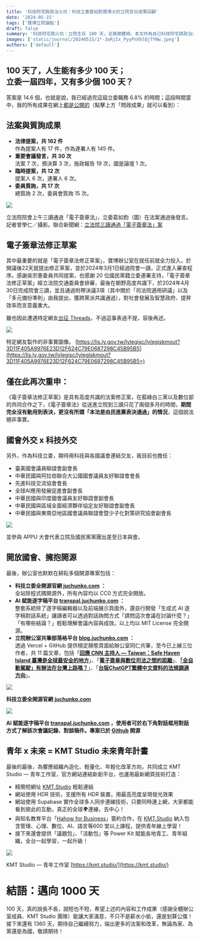 ```yaml
---
title: '科技阿宅跳政治火坑：科技立委葛如鈞寶博士的立院百日成果回顧'
date: '2024-05-15'
tags: ['寶博立院論點']
draft: false
summary: '科技阿宅跳火坑：立院生存 100 天，全面總體檢。本文作為自己科技阿宅跳政治火坑的立院百日成果回顧，過完這屆立委職務 6.8% 的時間，我的所有成果在網上都是公開的（感謝開放國會計畫）：法律提案 162 件（含連署）、會議發言 30 次、委員質詢 17 次（含總質詢 2 次），還創建 3 個開源專案計畫：立委辦公室官網 CC0 開源、逐字稿開放計劃 MIT 開源、法案研究部落格共筆 MIT 開源，也任多個立院協會會長、副會長。作為公僕，自認第一個 100 天沒有辜負自己的期望，也希望沒有辜負大家。懇請一起期待 1000 天☺️'
images: ['static/journal/20240515/1*-3aRjIx_PyyPnXhlQjTYNw.jpeg']
authors: ['default']
---
```


100 天了，人生能有多少 100 天；  
立委一屆四年，又有多少個 100 天？
------------------------------------------

答案是 14.6 個，也就是說，我已經過完這屆立委職務 6.8% 的時間；這段時間當中，我的所有成果在網上[都是公開的](https://lis.ly.gov.tw/lylegisc/lylegiskmout?3D11F405A9976E23D12F624C79E0687298C45B95B5=)（點擊上方「問政成果」就可以看到）：

法案與質詢成果
-------

-   **法律提案，共 162 件**  
    作為提案人有 17 件，作為連署人有 145 件。
-   **重要會議發言，共 30 次**  
    法案 7 次，預決算 3 次，施政報告 19 次，國是論壇 1 次。
-   **臨時提案，共 12 次**  
    提案人 6 次，連署人 6 次。
-   **委員質詢，共 17 次**  
    總質詢 2 次，委員會質詢 15 次。

![](/static/journal/20240515/1*-3aRjIx_PyyPnXhlQjTYNw.jpeg)

立法院院會上午三讀通過「電子簽章法」，立委葛如鈞（圖）在法案通過後發言。記者曾學仁／攝影。聯合新聞網：[立法院三讀通過「電子簽章法」案](https://udn.com/news/story/6656/7932426)

電子簽章法修正草案
---------

其中最重要的就是「電子簽章法修正草案」，寶博辦公室在就任前就全力投入，於開議後22天就提出修正草案，並於2024年3月1日經過院會一讀，正式進入審查程序。感謝吳宗憲委員共同提案，也感謝 20 位國民黨籍立委連署支持，「電子簽章法修正草案」經立法院交通委員會排審，最後在朝野高度共識下，於2024年4月30日完成院會三讀，並且通過附帶決議3項（其中關於「司法院適用研議」以及「多元備份準則」由我提出，獲跨黨派共識通過），對社會發展及智慧政府、提昇效率而言意義重大。

雖也因此遭遇特定網友[出征 Threads](https://www.threads.net/@dr.juchunko/post/C6aVLrWPjvt)，不過這事表過不提，容後再述。

![](/static/journal/20240515/1*LNuINu0jA4Orann8cDNjng.png)

特定網友製作的非事實圖像。 [https://lis.ly.gov.tw/lylegisc/lylegiskmout?3D11F405A9976E23D12F624C79E0687298C45B95B5](https://lis.ly.gov.tw/lylegisc/lylegiskmout?3D11F405A9976E23D12F624C79E0687298C45B95B5=)

僅在此再次重申：
--------

《電子簽章法修正草案》是具有高度共識的法案修正案，在藍綠白三黨以及數位部的共同合作之下，《電子簽章法》從送進立院到三讀只花了兩個多月的時間，**期間完全沒有動用到表決，更沒有所謂「本法是由民進黨表決通過」的情況**，這個說法絕非事實。

國會外交 x 科技外交
-----------

另外，作為科技立委，期待用科技與各國議會連結交友，我目前也擔任：

-   臺美國會議員聯誼會副會長
-   中華民國與阿拉伯聯合大公國國會議員友好聯誼會會長
-   先進科技交流協會會長
-   全球AI應用發展促進會副會長
-   中華民國與印度國會議員友好聯誼會副會長
-   中華民國與區域全面經濟夥伴協定友好聯誼會副會長
-   中華民國與東南亞地區國會議員聯誼會暨少子化對策研究協會副會長

![](/static/journal/20240515/1*FI5w8xAQLoeCU3_cLHsjKQ.jpeg)

並參與 APPU 大會代表立院及國民黨黨團出差至日本與會。

開放國會、擁抱開源
---------

最後，辦公室也默默在耕耘多個開源專案包括：

-   **科技立委全開源官網 **[**juchunko.com**](http://juchunko.com/)** ：**  
    全站除程式碼開源外，所有內容均以 CC0 方式完全開放。
-   **AI 賦能逐字稿平台 **[**transpal.juchunko.com**](http://transpal.juchunko.com/)** ：**  
    整套系統除了逐字稿編輯器以及前端展示頁面外，還自行開發「生成式 AI 逐字稿對話系統」讓讀者可以透過對話詢問方式「請問這次會議在討論什麼？」「有哪些結論？」輕鬆理解會議內容與成效。以上均以 MIT License 完全開源。
-   **立院辦公室共筆部落格平台 **[**blog.juchunko.com**](http://blog.juchunko.com/)** ：**  
    透過 Vercel + GitHub 提供穩定靜態頁面給辦公室同仁共筆，至今已上線三位作者，共 11 篇文章，包括「[**回應 CNN 主持人 — Taiwan：Safe Haven Island 臺灣是全球最安全的地方**](https://blog.juchunko.com/blog/taiwan-safe-haven-island)」、「[**電子簽章與數位司法之間的距離**](https://blog.juchunko.com/blog/journal/2024-04-17)」、[**「全自動駕駛」有辦法在台灣上路嗎？**](https://blog.juchunko.com/blog/journal/2024-05-01)」、「[**台版ChatGPT繁體中文資料的法規調適方向**](https://blog.juchunko.com/blog/journal/20240510)」。

![](/static/journal/20240515/1*LzcSD7473rwEY6SEArK9eg.png)

**科技立委全開源官網** [**juchunko.com**](http://juchunko.com/)

![](/static/journal/20240515/1*hvPCzKEaIRKzOGmCL0N-_w.png)

**AI 賦能逐字稿平台 **[**transpal.juchunko.com**](http://transpal.juchunko.com/)** ，使用者可於右下角對話框用對話方式了解該次會議記錄、對談稿件。專案已於 **[**Github**](https://github.com/DrJuChunKoO/TransPal-website)** 開源**

青年 x 未來 = KMT Studio 未來青年計畫
---------------------------

最後的最後，為響應組織內造化、輕量化、年輕化改革方向，共同成立 KMT Studio — 青年工作室，官方網站連結新創平台，也運用最新網頁技術打造：

-   精簡短網址 [KMT.Studio](https://kmt.studio/) 輕鬆連結
-   網站使用 HDR 技術，支援所有 HDR 裝置，用最高亮度呈現發光效果
-   網站使用 Supabase 實作全球多人同步連線技術，只要同時連上網，大家都能看到彼此的互動，真正的全球🌍連線，去中心！
-   與知名教育平台「[Hahow for Business](https://kmt.studio/hahow)」簽約合作，在 [KMT.Studio](https://kmt.studio/) 納入包含管理、心理、數位、AI、語言等600 堂以上課程，提供青年線上學習！
-   接下來還會提供「議題包」、「活動包」等 Power Kit 賦能各地青工、青年組織，全台一起學習，一起升級！

![](/static/journal/20240515/1*_hZyMQtmGt5OI7-UL6a8ZQ.jpeg)

KMT Studio — 青年工作室 [https://kmt.studio/](https://kmt.studio/)

結語：邁向 1000 天
============

100 天，真的說長不長，說短也不短，希望上述的內容和工作成果（感謝全體辦公室成員、KMT Studio 團隊）能讓大家滿意，不只不是薪水小偷，還是划算公僕！接下來還有 1360 天，期待自己繼續努力，端出更多的法案和改革，無論為家、為黨還是為國，敬請期待！
